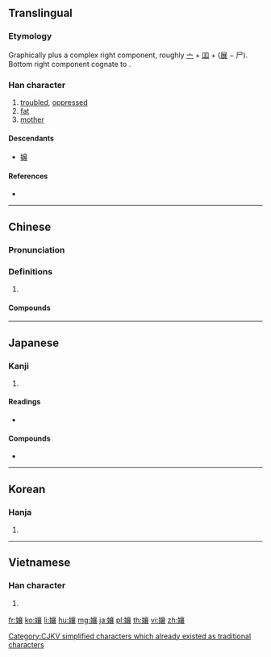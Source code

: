 {{also|嬢|娘}}
==Translingual==
{{ja-forms|[[嬢]]|孃|孃}}

===Etymology===
Graphically {{m|mul|女||woman|sc=Hani}} plus a complex right component, roughly [[亠]] + [[吅]] + ([[展]] &minus; 尸). Bottom right component cognate to {{m|mul|衣||cloth|sc=Hani}}.

===Han character===
{{Han char|rn=38|rad=女|as=17|sn=20|four=40432|canj=VYRV|ids=⿰女襄}}

# [[trouble]]d, [[oppress]]ed
# [[fat]]
# [[mother]]

====Descendants====
* [[嬢]]

====References====
* {{Han ref|kx=0274.070|dkj=06891|dj=0542.240|hdz=21090.140|uh=5B43|ud=23363|bh=C45D|bd=50269}}

----

==Chinese==
{{zh-forms}}

===Pronunciation===
{{zh-pron
|m=niáng
|c=noeng4
|mc=y
|oc=y
|cat=
}}

===Definitions===
{{zh-hanzi}}

# {{rfdef|zh}}

====Compounds====
{{zh-der|孃孃|爺孃|耶孃|舞孃|船孃}}

----

==Japanese==

===Kanji===
{{ja-kanji|grade=|rs=女17}}

# {{defn|lang=ja|sort=女17}}

====Readings====
* {{ja-readings|on=[[じょう]] (jō)|kun=[[むすめ]] (musume)}}

====Compounds====
* {{ja-r|愛孃|あいじょう}}

----

==Korean==

===Hanja===
{{ko-hanja|hangeul=양|rv=yang|mr=yang}}

# {{defn|lang=ko|sort=女17}}

[[Category:CJKV simplified characters which already existed as traditional characters]]

----

==Vietnamese==

===Han character===
{{vi-hantu|[[nương]]|rs=女17}}

# {{defn|lang=vi|sort=女17}}

[[fr:孃]]
[[ko:孃]]
[[li:孃]]
[[hu:孃]]
[[mg:孃]]
[[ja:孃]]
[[pl:孃]]
[[th:孃]]
[[vi:孃]]
[[zh:孃]]